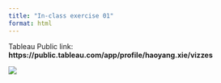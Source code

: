 ```yaml
---
title: "In-class exercise 01"
format: html
---
```


Tableau Public link: **https://public.tableau.com/app/profile/haoyang.xie/vizzes**

![](images/Dashborad-XieHaoyang.png)
